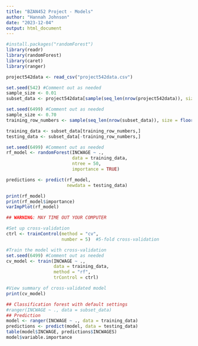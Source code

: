 ```yaml
---
title: "BZAN452 Project - Models"
author: "Hannah Johnson"
date: "2023-12-04"
output: html_document
---
```


```r
#install.packages("randomForest")
library(readr)
library(randomForest)
library(caret)
library(ranger)
```

```r
project542data <- read_csv("project542data.csv")
```

```r
set.seed(542) #Comment out as needed
sample_size <- 0.01
subset_data <- project542data[sample(seq_len(nrow(project542data)), size=floor(sample_size*nrow(project542data))),]
```

```r
set.seed(6499) #Comment out as needed
sample_size <- 0.70
training_row_numbers <- sample(seq_len(nrow(subset_data)), size = floor(sample_size * nrow(subset_data)))

training_data <- subset_data[training_row_numbers,]
testing_data <- subset_data[-training_row_numbers,]
```

```r
set.seed(6499) #Comment out as needed
rf_model <- randomForest(INCWAGE ~ .,
                         data = training_data,
                         ntree = 50,
                         importance = TRUE)

predictions <- predict(rf_model,
                       newdata = testing_data)

print(rf_model)
print(rf_model$importance)
varImpPlot(rf_model)
```

```r
## WARNING: MAY TIME OUT YOUR COMPUTER

#Set up cross-validation
ctrl <- trainControl(method = "cv",
                     number = 5)  #5-fold cross-validation

#Train the model with cross-validation
set.seed(6499) #Comment out as needed
cv_model <- train(INCWAGE ~ .,
                  data = training_data,
                  method = "rf",
                  trControl = ctrl)

#View summary of cross-validated model
print(cv_model)
```

```r
## Classification forest with default settings
#ranger(INCWAGE ~ ., data = subset_data)
## Prediction
model <- ranger(INCWAGE ~ ., data = training_data)
predictions <- predict(model, data = testing_data)
table(model$INCWAGE, predictions$INCWAGES)
model$variable.importance
```
